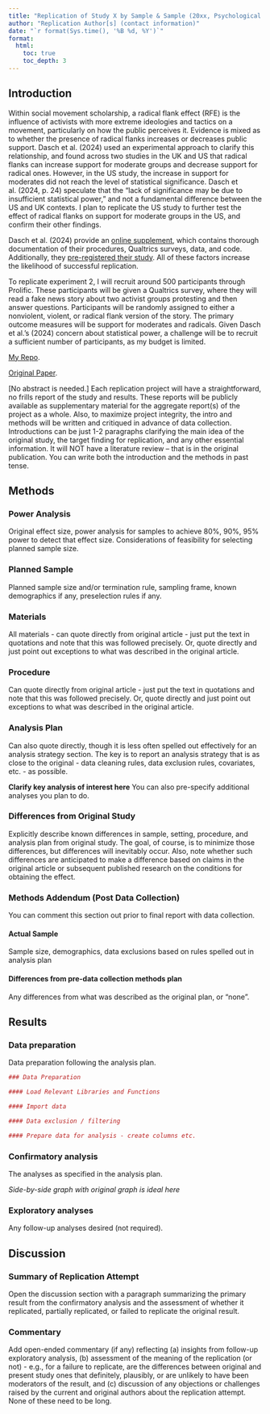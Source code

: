 ```yaml
---
title: "Replication of Study X by Sample & Sample (20xx, Psychological Science)"
author: "Replication Author[s] (contact information)"
date: "`r format(Sys.time(), '%B %d, %Y')`"
format:
  html:
    toc: true
    toc_depth: 3
---
```


<!-- Replication reports should all use this template to standardize reporting across projects.  These reports will be public supplementary materials that accompany the summary report(s) of the aggregate results. -->

## Introduction

Within social movement scholarship, a radical flank effect (RFE) is the influence of activists with more extreme ideologies and tactics on a movement, particularly on how the public perceives it. Evidence is mixed as to whether the presence of radical flanks increases or decreases public support. Dasch et al. (2024) used an experimental approach to clarify this relationship, and found across two studies in the UK and US that radical flanks can increase support for moderate groups and decrease support for radical ones. However, in the US study, the increase in support for moderates did not reach the level of statistical significance. Dasch et al. (2024, p. 24) speculate that the "lack of significance may be due to insufficient statistical power," and not a fundamental difference between the US and UK contexts. I plan to replicate the US study to further test the effect of radical flanks on support for moderate groups in the US, and confirm their other findings.

Dasch et al. (2024) provide an [online supplement](https://osf.io/z5d4s/), which contains thorough documentation of their procedures, Qualtrics surveys, data, and code. Additionally, they [pre-registered their study](https://osf.io/z5d4s/registrations). All of these factors increase the likelihood of successful replication.

To replicate experiment 2, I will recruit around 500 participants through Prolific. These participants will be given a Qualtrics survey, where they will read a fake news story about two activist groups protesting and then answer questions. Participants will be randomly assigned to either a nonviolent, violent, or radical flank version of the story. The primary outcome measures will be support for moderates and radicals. Given Dasch et al.'s (2024) concern about statistical power, a challenge will be to recruit a sufficient number of participants, as my budget is limited.

[My Repo](https://github.com/psych251/dasch2024).

[Original Paper](https://github.com/psych251/dasch2024/blob/main/original_paper/11121-Article%20Text-119987-2-10-20240429.pdf).

\[No abstract is needed.\] Each replication project will have a straightforward, no frills report of the study and results. These reports will be publicly available as supplementary material for the aggregate report(s) of the project as a whole. Also, to maximize project integrity, the intro and methods will be written and critiqued in advance of data collection. Introductions can be just 1-2 paragraphs clarifying the main idea of the original study, the target finding for replication, and any other essential information. It will NOT have a literature review -- that is in the original publication. You can write both the introduction and the methods in past tense.


## Methods

### Power Analysis

Original effect size, power analysis for samples to achieve 80%, 90%, 95% power to detect that effect size.  Considerations of feasibility for selecting planned sample size.

### Planned Sample

Planned sample size and/or termination rule, sampling frame, known demographics if any, preselection rules if any.

### Materials

All materials - can quote directly from original article - just put the text in quotations and note that this was followed precisely.  Or, quote directly and just point out exceptions to what was described in the original article.

### Procedure	

Can quote directly from original article - just put the text in quotations and note that this was followed precisely.  Or, quote directly and just point out exceptions to what was described in the original article.

### Analysis Plan

Can also quote directly, though it is less often spelled out effectively for an analysis strategy section.  The key is to report an analysis strategy that is as close to the original - data cleaning rules, data exclusion rules, covariates, etc. - as possible.  

**Clarify key analysis of interest here**  You can also pre-specify additional analyses you plan to do.

### Differences from Original Study

Explicitly describe known differences in sample, setting, procedure, and analysis plan from original study.  The goal, of course, is to minimize those differences, but differences will inevitably occur.  Also, note whether such differences are anticipated to make a difference based on claims in the original article or subsequent published research on the conditions for obtaining the effect.

### Methods Addendum (Post Data Collection)

You can comment this section out prior to final report with data collection.

#### Actual Sample
  Sample size, demographics, data exclusions based on rules spelled out in analysis plan

#### Differences from pre-data collection methods plan
  Any differences from what was described as the original plan, or “none”.


## Results


### Data preparation

Data preparation following the analysis plan.
	
```r
### Data Preparation

#### Load Relevant Libraries and Functions

#### Import data

#### Data exclusion / filtering

#### Prepare data for analysis - create columns etc.
```

### Confirmatory analysis

The analyses as specified in the analysis plan.  

*Side-by-side graph with original graph is ideal here*

### Exploratory analyses

Any follow-up analyses desired (not required).  

## Discussion

### Summary of Replication Attempt

Open the discussion section with a paragraph summarizing the primary result from the confirmatory analysis and the assessment of whether it replicated, partially replicated, or failed to replicate the original result.  

### Commentary

Add open-ended commentary (if any) reflecting (a) insights from follow-up exploratory analysis, (b) assessment of the meaning of the replication (or not) - e.g., for a failure to replicate, are the differences between original and present study ones that definitely, plausibly, or are unlikely to have been moderators of the result, and (c) discussion of any objections or challenges raised by the current and original authors about the replication attempt.  None of these need to be long.
